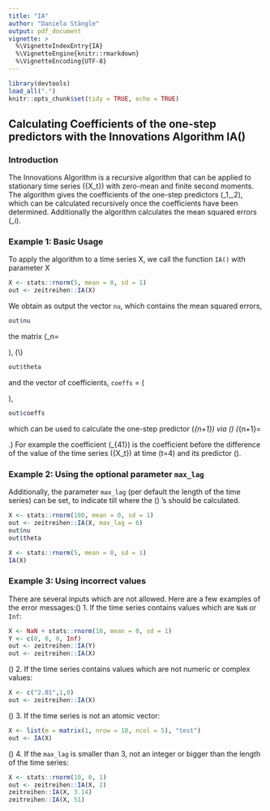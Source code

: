 ```yaml
---
title: "IA"
author: "Daniela Stängle"
output: pdf_document
vignette: >
  %\VignetteIndexEntry{IA}
  %\VignetteEngine{knitr::rmarkdown}
  %\VignetteEncoding{UTF-8}
---
```


```r
library(devtools)
load_all(".")
knitr::opts_chunk$set(tidy = TRUE, echo = TRUE)
```

## Calculating Coefficients of the one-step predictors with the Innovations Algorithm IA()
### Introduction
The Innovations Algorithm is a recursive algorithm that can be applied to stationary time series \(\{X_t\}\) with
zero-mean and finite second moments. The algorithm gives the coefficients of the one-step predictors \(\hat{X}_1,\hat{X}_2\dots\), which can be calculated recursively once the coefficients have been determined.
Additionally the algorithm calculates the mean squared errors \(\nu_i\).  

### Example 1: Basic Usage 
To apply the algorithm to a time series X, we call the function `IA()` with parameter X
```r
X <- stats::rnorm(5, mean = 0, sd = 1)
out <- zeitreihen::IA(X)
```
We obtain as output the vector `nu`, which contains the mean squared errors, 
```r
out$nu
```

the matrix \(\Theta_n=\begin{pmatrix}0&0&0&0&0\\ \theta_{11}&0&0&0&0\\ \theta_{22}&\theta_{21}&0&0&0\\
\theta_{33}&\theta_{32}&\theta_{31}&0&0 \\ \theta_{44}&\theta_{43}&\theta_{42}&\theta_{41}&0\\\end{pmatrix}\),
\(\\\)

```r
out$theta
```
and the vector of coefficients, `coeffs` =  \(\begin{pmatrix}\theta_{41}&\theta_{42}&\theta_{43}&\theta_{44}\end{pmatrix}\),
```r
out$coeffs
```
which can be used to calculate the one-step predictor \(\hat{X}_{n+1}\) via \(\newline\)
\(\hat{X}_{n+1}=\begin{cases} 0,& \text{if } n= 0,\\ \sum\limits_{j=1}^n\theta_{nj}\left(X_{n+1-j}-\hat{X}_{n+1-j}\right),& \text{if } n= 1,2,\dots,\end{cases}.\newline\)
For example the coefficient \(\theta_{41}\) is the coefficient before the difference of the value of the time series \(\{X_t\}\) at time \(t=4\) and its predictor \(\hat{X_4}\). 

### Example 2: Using the optional parameter `max_lag`
Additionally, the parameter `max_lag` (per default the length of the time series) can be set, to indicate till where the \(\theta\) 's should be calculated.
```r
X <- stats::rnorm(100, mean = 0, sd = 1)
out <- zeitreihen::IA(X, max_lag = 6)
out$nu
out$theta
```


```r
X <- stats::rnorm(5, mean = 0, sd = 1)
IA(X)
```

### Example 3: Using incorrect values
There are several inputs which are not allowed. Here are a few examples of the error messages:\(\newline\)
1. If the time series contains values which are `NaN` or `Inf`:
```r
X <- NaN + stats::rnorm(10, mean = 0, sd = 1)
Y <- c(0, 0, 0, Inf)
out <- zeitreihen::IA(Y)
out <- zeitreihen::IA(X)
```
\(\newline\)
2. If the time series contains values which are not numeric or complex values:
```r
X <- c("2.01",1,0)
out <- zeitreihen::IA(X)
```
\(\newline\)
3. If the time series is not an atomic vector:
```r
X <- list(m = matrix(1, nrow = 10, ncol = 5), "test")
out <- IA(X)
```
\(\newline\)
4. If the `max_lag` is smaller than 3, not an integer or bigger than the length of the time series:
```r
X <- stats::rnorm(10, 0, 1)
out <- zeitreihen::IA(X, 2)
zeitreihen::IA(X, 3.14)
zeitreihen::IA(X, 51)
```


